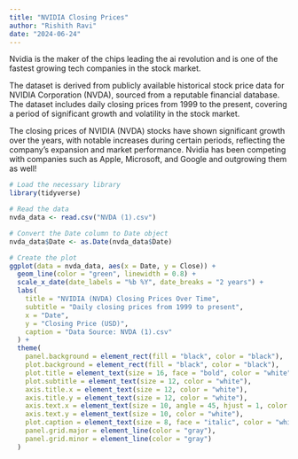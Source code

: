 ```yaml
---
title: "NVIDIA Closing Prices"
author: "Rishith Ravi"
date: "2024-06-24"
---
```


Nvidia is the maker of the chips leading the ai revolution and is one of the fastest growing tech companies in the stock market.

The dataset is derived from publicly available historical stock price data for NVIDIA Corporation (NVDA), sourced from a reputable financial database. The dataset includes daily closing prices from 1999 to the present, covering a period of significant growth and volatility in the stock market.

The closing prices of NVIDIA (NVDA) stocks have shown significant growth over the years, with notable increases during certain periods, reflecting the company's expansion and market performance. Nvidia has been competing with companies such as Apple, Microsoft, and Google and outgrowing them as well!


```r
# Load the necessary library
library(tidyverse)

# Read the data
nvda_data <- read.csv("NVDA (1).csv")

# Convert the Date column to Date object
nvda_data$Date <- as.Date(nvda_data$Date)

# Create the plot
ggplot(data = nvda_data, aes(x = Date, y = Close)) +
  geom_line(color = "green", linewidth = 0.8) +
  scale_x_date(date_labels = "%b %Y", date_breaks = "2 years") +
  labs(
    title = "NVIDIA (NVDA) Closing Prices Over Time",
    subtitle = "Daily closing prices from 1999 to present",
    x = "Date",
    y = "Closing Price (USD)",
    caption = "Data Source: NVDA (1).csv"
  ) +
  theme(
    panel.background = element_rect(fill = "black", color = "black"),
    plot.background = element_rect(fill = "black", color = "black"),
    plot.title = element_text(size = 16, face = "bold", color = "white"),
    plot.subtitle = element_text(size = 12, color = "white"),
    axis.title.x = element_text(size = 12, color = "white"),
    axis.title.y = element_text(size = 12, color = "white"),
    axis.text.x = element_text(size = 10, angle = 45, hjust = 1, color = "white"),
    axis.text.y = element_text(size = 10, color = "white"),
    plot.caption = element_text(size = 8, face = "italic", color = "white"),
    panel.grid.major = element_line(color = "gray"),
    panel.grid.minor = element_line(color = "gray")
  )
```

